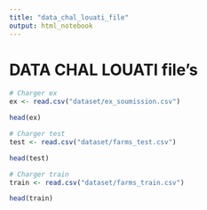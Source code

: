 ```yaml
---
title: "data_chal_louati_file"
output: html_notebook
---
```


# DATA CHAL LOUATI file's

```r
# Charger ex
ex <- read.csv("dataset/ex_soumission.csv")

head(ex)
```

```r
# Charger test
test <- read.csv("dataset/farms_test.csv")

head(test)
```

```r
# Charger train
train <- read.csv("dataset/farms_train.csv")

head(train)
```
